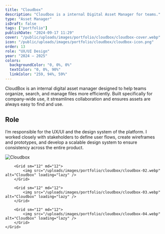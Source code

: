 ```yaml
---
title: "Cloudbox"
description: "Cloudbox is a internal Digital Asset Manager for teams."
type: "Asset Manager"
isDraft: false
tags: ["portfolio"]
publishDate: "2024-09-17 11:29"
cover: "/public/uploads/images/portfolio/cloudbox/cloudbox-cover.webp"
icon: "/public/uploads/images/portfolio/cloudbox/cloudbox-icon.png"
order: 13
role: "UX/UI Design"
year: "2024 — 2025"
colors:
  backgroundColor: "0, 0%, 0%"
  textColor: "0, 0%, 90%"
  linkColor: "259, 94%, 59%"
---
```


<div class="wrap-sm">

CloudBox is an internal digital asset manager designed to help teams organize, search, and manage files more efficiently. Built specifically for company-wide use, it streamlines collaboration and ensures assets are always easy to find and use.


## Role 

I’m responsible for the UX/UI and the design system of the platform. I worked closely with stakeholders to define user flows, create wireframes and prototypes, and develop a scalable design system to ensure consistency across the entire product.


</div>

<div class="wrap-wider">
    <Grid isContainer>
        <Grid sm="12" md="12">
            <img src="/uploads/images/portfolio/cloudbox/cloudbox-01.webp" alt="Cloudbox" loading="lazy" />
        </Grid>

        <Grid sm="12" md="12">
            <img src="/uploads/images/portfolio/cloudbox/cloudbox-02.webp" alt="Cloudbox" loading="lazy" />
        </Grid>

        <Grid sm="12" md="12">
            <img src="/uploads/images/portfolio/cloudbox/cloudbox-03.webp" alt="Cloudbox" loading="lazy" />
        </Grid>

        <Grid sm="12" md="12">
            <img src="/uploads/images/portfolio/cloudbox/cloudbox-04.webp" alt="Cloudbox" loading="lazy" />
        </Grid>
    </Grid>
</div>
